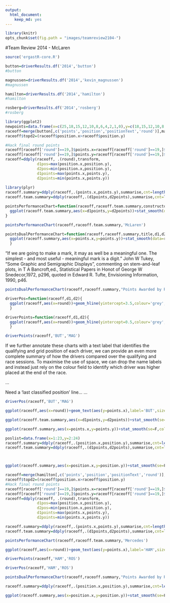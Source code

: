 ```yaml
---
output:
  html_document:
    keep_md: yes
---
```

```r
library(knitr)
opts_chunk$set(fig.path = "images/teamreview2104-")
```
#Team Review 2014 - McLaren 

```r
source('ergastR-core.R')
```

```r
button=driverResults.df('2014','button')
#button
```

```r
magnussen=driverResults.df('2014','kevin_magnussen')
#magnussen
```


```r
hamilton=driverResults.df('2014','hamilton')
#hamilton
```

```r
rosberg=driverResults.df('2014','rosberg')
#rosberg
```

```r
library(ggplot2)
newpoints=data.frame(x=c(25,18,15,12,10,8,6,4,2,1,0),y=c(18,15,12,10,8,6,4,2,1,0,0))
raceoff=merge(button[,c('points','position','positionText','round')],magnussen[,c('points','position','positionText','round')],by='round')
raceoff$topd2=(raceoff$position.x>raceoff$position.y)

#Hack final round points
raceoff[raceoff['round']==19,]$points.x=raceoff[raceoff['round']==19,]$points.x/2
raceoff[raceoff['round']==19,]$points.y=raceoff[raceoff['round']==19,]$points.y/2
raceoff=ddply(raceoff, .(round),transform,
              d1pos=max(position.x,position.y),
              d2pos=min(position.x,position.y),
              d1points=max(points.x,points.y),
              d2points=min(points.x,points.y))
  
library(plyr)
raceoff.summary=ddply(raceoff,.(points.x,points.y),summarise,cnt=length(round))
raceoff.team.summary=ddply(raceoff,.(d1points,d2points),summarise,cnt=length(round))
```

```r
pointsPerformanceChart=function(raceoff,raceoff.team.summary,constructorRef){
  ggplot(raceoff.team.summary,aes(x=d1points,y=d2points))+stat_smooth(data=raceoff,aes(x=d1points,y=d2points),se=F,col='magenta')+geom_line(data=newpoints,aes(x=x,y=y),col='red',linetype='dotted')+geom_point(aes(size=cnt),col='pink')+geom_text(aes(label=cnt),size=2)+xlab('Highest placed driver points')+ylab('Lower placed driver points') +scale_size_continuous(range=c(3,8))+ggtitle(constructorRef)+scale_y_continuous(breaks = newpoints$x,minor_breaks=NULL) +scale_x_continuous(breaks = newpoints$x,minor_breaks=NULL)+coord_fixed()+guides(size=FALSE)+theme_bw()
}
```

```r
pointsPerformanceChart(raceoff,raceoff.team.summary,'McLaren')
```

```r
pointsDualPerformanceChart=function(raceoff,raceoff.summary,title,d1,d2){
  ggplot(raceoff.summary,aes(x=points.x,y=points.y))+stat_smooth(data=raceoff,aes(x=d1points,y=d2points),se=F,col='magenta')+geom_line(data=newpoints,aes(x=x,y=y),col='red',linetype='dotted')+geom_line(data=newpoints,aes(x=rev(y),y=rev(x)),col='blue',linetype='dotted')+stat_abline(col='grey')+geom_point(aes(size=cnt),col='pink')+geom_text(aes(label=cnt),size=2)+scale_size(range=c(2,6),name="Count")+xlab(d1)+ylab(d2)+ggtitle(title)+scale_y_continuous(breaks = newpoints$x,minor_breaks=NULL) +scale_x_continuous(breaks = newpoints$x,minor_breaks=NULL)+coord_fixed()+theme_bw()+guides(size=FALSE)
  }
```


"If we are going to make a mark, it may as well be a meaningful one. The simplest - and most useful - meaningful mark is a digit." John W Tukey, "Some Graphic and Semigraphic Displays", commenting on stem-and-leaf plots, in T A Bancroft,ed., Statistical Papers in Honot of George W Snedecor,1972, p296, quoted in Edward R. Tufte, Envisioning Information, 1990, p46.

```r
pointsDualPerformanceChart(raceoff,raceoff.summary,"Points Awarded by Race, McLaren, 2014",'BUT','MAG')
```

```r
driverPos=function(raceoff,d1,d2){
  ggplot(raceoff,aes(x=round))+geom_hline(yintercept=3.5,colour='grey',linetype='dotted')+geom_hline(yintercept=10.5,colour='grey',linetype='dashed')+geom_hline(yintercept=0.5,colour='grey',linetype='dotted')+geom_hline(yintercept=22.5,colour='grey',linetype='dotted')+geom_text(aes(y=position.x,fontface=ifelse((positionText.x=='R'), 'italic' , 'plain')),label=d1,size=3)+geom_text(aes(y=position.y,fontface=ifelse((positionText.y=='R'), 'italic' , 'plain')),label=d2,size=3)+xlab('Round')+ylab('Position')+geom_segment(aes(x=round,xend=round,y=d1pos-0.25,yend=d2pos+0.25,col=topd2)) +guides(colour=FALSE)+scale_x_continuous(breaks = 1:22,minor_breaks=NULL)+scale_y_reverse(breaks = c(1,5,10,15,20),minor_breaks=1:22)+theme_bw()
  }

driverPoints=function(raceoff,d1,d2){
  ggplot(raceoff,aes(x=round))+geom_hline(yintercept=0.5,colour='grey',linetype='dotted')+geom_hline(yintercept=24.5,colour='grey',linetype='dotted')+geom_text(aes(y=points.x),label=d1,size=3)+geom_text(aes(y=points.y),label=d2,size=3)+xlab('Round')+ylab('Points')+geom_segment(aes(x=round,xend=round,y=d1points-0.25,yend=d2points+0.25,col=topd2)) +guides(colour=FALSE)+scale_x_continuous(breaks = 1:22,minor_breaks=NULL)+scale_y_continuous(breaks = newpoints$x,minor_breaks=NULL,limits=c(0.2,25))+theme_bw()
  }
```

```r
driverPoints(raceoff,'BUT','MAG')
```


If we further annotate these charts with a text label that identifies the qualifying and grid position of each driver, we can provide an even more complete summary of how the drivers compared over the qualifying and race sessions. To maximise the use of space, we can drop the name labels and instead just rely on the colour field to identify which driver was higher placed at the end of the race.

...

Need a 'last classified position' line...
...

```r
driverPos(raceoff,'BUT','MAG')
```

                      
```r
ggplot(raceoff,aes(x=round))+geom_text(aes(y=points.x),label='BUT',size=3)+geom_text(aes(y=points.y),label='MAG',size=3)+xlab('Round')+ylab('Points')+geom_segment(aes(x=round,xend=round,y=d1points-0.25,yend=d2points+0.25,col=topd2))+ylim(0.2,25)+scale_y_continuous(breaks = newpoints$x,minor_breaks=NULL)+guides(colour=FALSE)
```

```r
ggplot(raceoff.team.summary,aes(x=d1points,y=d2points))+stat_smooth(se=F,col='magenta')+geom_line(data=newpoints,aes(x=x,y=y),col='red',linetype='dotted')+geom_point(aes(size=cnt))+xlab('Highest placed driver points')+ylab('Lower placed driver points') +scale_size_continuous(range=c(2,6),limits = c(1, 3),breaks = c(1,2,3))+ggtitle('McLaren')+scale_y_continuous(breaks = newpoints$x,minor_breaks=NULL) +scale_x_continuous(breaks = newpoints$x,minor_breaks=NULL)+coord_fixed()

```

```r
ggplot(raceoff.summary,aes(x=points.x,y=points.y))+stat_smooth(se=F,col='magenta')+geom_line(data=newpoints,aes(x=x,y=y),col='red')+geom_line(data=newpoints,aes(x=rev(y),y=rev(x)),col='blue')+stat_abline(col='grey')+geom_point(aes(size=cnt))+xlab('BUT')+ylab('MAG') +scale_size_continuous(range=c(2,6),limits = c(1, 3), breaks = c(1,2,3),name="Count")+ggtitle("Points awarded, McLaren, 2014")+scale_y_continuous(breaks = newpoints$x,minor_breaks=NULL) +scale_x_continuous(breaks = newpoints$x,minor_breaks=NULL)+coord_fixed()

```

```r
poslist=data.frame(x=1:23,y=2:24)
raceoff.summary=ddply(raceoff,.(position.x,position.y),summarise,cnt=length(round))
raceoff.team.summary=ddply(raceoff,.(d1points,d2points),summarise,cnt=length(round))



ggplot(raceoff.summary,aes(x=position.x,y=position.y))+stat_smooth(se=F,col='magenta')+geom_line(data=poslist,aes(x=x,y=y),col='red')+geom_line(data=poslist,aes(x=y,y=x),col='blue')+stat_abline(col='grey')+geom_point(aes(size=cnt))+scale_size(range=c(2,6))+scale_x_reverse()+scale_y_reverse()+xlab('BUT')+ylab('MAG')+scale_size_continuous(range=c(2,6),limits = c(1, 25), breaks = c(1,2,3))
```

```r
raceoff=merge(hamilton[,c('points','position','positionText','round')],rosberg[,c('points','position','positionText','round')],by='round')
raceoff$topd2=(raceoff$position.x>raceoff$position.y)
#Hack final round points
raceoff[raceoff['round']==19,]$points.x=raceoff[raceoff['round']==19,]$points.x/2
raceoff[raceoff['round']==19,]$points.y=raceoff[raceoff['round']==19,]$points.y/2
raceoff=ddply(raceoff, .(round),transform,
              d1pos=max(position.x,position.y),
              d2pos=min(position.x,position.y),
              d1points=max(points.x,points.y),
              d2points=min(points.x,points.y))

raceoff.summary=ddply(raceoff,.(points.x,points.y),summarise,cnt=length(round))
raceoff.team.summary=ddply(raceoff,.(d1points,d2points),summarise,cnt=length(round))
```
```r
pointsPerformanceChart(raceoff,raceoff.team.summary,'Mercedes')
```


```r
ggplot(raceoff,aes(x=round))+geom_text(aes(y=points.x),label='HAM',size=3)+geom_text(aes(y=points.y),label='ROS',size=3)+xlab('Round')+ylab('Points')+geom_segment(aes(x=round,xend=round,y=d1points-0.25,yend=d2points+0.25,col=topd2))+scale_y_continuous(breaks = newpoints$x,minor_breaks=NULL) +guides(colour=FALSE)+scale_x_continuous(breaks = 1:22,minor_breaks=NULL)
```


```r
driverPoints(raceoff,'HAM','ROS')
```

```r
driverPos(raceoff,'HAM','ROS')
```




```r
pointsDualPerformanceChart(raceoff,raceoff.summary,"Points Awarded by Race, Mercedes, 2014",'HAM','ROS')
```


```r
raceoff.summary=ddply(raceoff,.(position.x,position.y),summarise,cnt=length(round))

ggplot(raceoff.summary,aes(x=position.x,y=position.y))+stat_smooth(se=F,col='magenta')+geom_line(data=poslist,aes(x=x,y=y),col='red')+geom_line(data=poslist,aes(x=y,y=x),col='blue')+stat_abline(col='grey')+geom_point(aes(size=cnt))+scale_size(range=c(2,6))+scale_x_reverse()+scale_y_reverse()+xlab('HAM')+ylab('ROS')+guides(size=FALSE)
```
